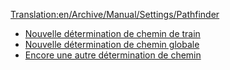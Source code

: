[[Translation:en/Archive/Manual/Settings/Pathfinder]]
* [[fr/Archive/Manual/Settings/Nouvelle détermination de chemin de train|Nouvelle détermination de chemin de train]]
* [[fr/Archive/Manual/Settings/Nouvelle détermination de chemin globale|Nouvelle détermination de chemin globale]]
* [[fr/Archive/Manual/Encore une autre détermination de chemin|Encore une autre détermination de chemin]]

{{fr/Amorce}}
